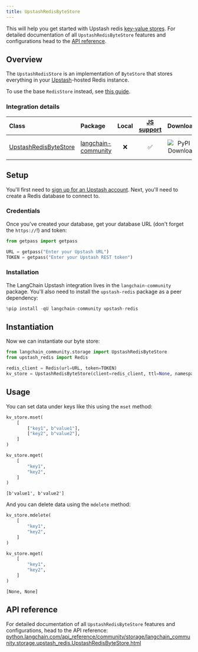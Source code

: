 ```yaml
---
title: UpstashRedisByteStore
---
```


This will help you get started with Upstash redis [key-value stores](/oss/integrations/stores). For detailed documentation of all `UpstashRedisByteStore` features and configurations head to the [API reference](https://python.langchain.com/api_reference/community/storage/langchain_community.storage.upstash_redis.UpstashRedisByteStore.html).

## Overview

The `UpstashRedisStore` is an implementation of `ByteStore` that stores everything in your [Upstash](https://upstash.com/)-hosted Redis instance.

To use the base `RedisStore` instead, see [this guide](/oss/integrations/stores/redis/).

### Integration details

| Class | Package | Local | [JS support](https://js.langchain.com/docs/integrations/stores/upstash_redis_storage) | Downloads | Version |
| :--- | :--- | :---: | :---: |  :---: | :---: |
| [UpstashRedisByteStore](https://python.langchain.com/api_reference/community/storage/langchain_community.storage.upstash_redis.UpstashRedisByteStore.html) | [langchain-community](https://python.langchain.com/api_reference/community/index.html) | ❌ | ✅ | ![PyPI - Downloads](https://img.shields.io/pypi/dm/langchain_community?style=flat-square&label=%20) | ![PyPI - Version](https://img.shields.io/pypi/v/langchain_community?style=flat-square&label=%20) |

## Setup

You'll first need to [sign up for an Upstash account](https://upstash.com/docs/redis/overall/getstarted). Next, you'll need to create a Redis database to connect to.

### Credentials

Once you've created your database, get your database URL (don't forget the `https://`!) and token:

```python
from getpass import getpass

URL = getpass("Enter your Upstash URL")
TOKEN = getpass("Enter your Upstash REST token")
```

### Installation

The LangChain Upstash integration lives in the `langchain-community` package. You'll also need to install the `upstash-redis` package as a peer dependency:

```python
%pip install -qU langchain-community upstash-redis
```

## Instantiation

Now we can instantiate our byte store:

```python
from langchain_community.storage import UpstashRedisByteStore
from upstash_redis import Redis

redis_client = Redis(url=URL, token=TOKEN)
kv_store = UpstashRedisByteStore(client=redis_client, ttl=None, namespace="test-ns")
```

## Usage

You can set data under keys like this using the `mset` method:

```python
kv_store.mset(
    [
        ["key1", b"value1"],
        ["key2", b"value2"],
    ]
)

kv_store.mget(
    [
        "key1",
        "key2",
    ]
)
```

```output
[b'value1', b'value2']
```

And you can delete data using the `mdelete` method:

```python
kv_store.mdelete(
    [
        "key1",
        "key2",
    ]
)

kv_store.mget(
    [
        "key1",
        "key2",
    ]
)
```

```output
[None, None]
```

## API reference

For detailed documentation of all `UpstashRedisByteStore` features and configurations, head to the API reference: [python.langchain.com/api_reference/community/storage/langchain_community.storage.upstash_redis.UpstashRedisByteStore.html](https://python.langchain.com/api_reference/community/storage/langchain_community.storage.upstash_redis.UpstashRedisByteStore.html)
